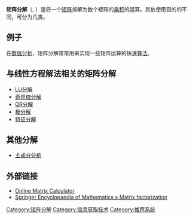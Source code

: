 {{线性代数}}
'''矩阵分解'''（'''{{lang|en|decomposition}}''', '''{{lang|en|factorization}}'''）是将一个[[矩阵|矩阵]]拆解为数个矩阵的[[矩阵乘法|乘积]]的运算。其依使用目的的不同，可分为几类。

== 例子==

在[[数值分析|数值分析]]，矩阵分解常常用来实现一些矩阵运算的快速[[算法|算法]]。

== 与线性方程解法相关的矩阵分解 ==
* [[LU分解|LU分解]]
* [[奇异值分解|奇异值分解]]
* [[QR分解|QR分解]]
* [[极分解|极分解]]
* [[特征分解|特征分解]]

== 其他分解 ==
* [[主成分分析|主成分分析]]

==外部链接==
*[https://web.archive.org/web/20081212221215/http://www.bluebit.gr/matrix-calculator/ Online Matrix Calculator]
*[http://eom.springer.de/M/m120140.htm  Springer Encyclopaedia of Mathematics » Matrix factorization] {{Wayback|url=http://eom.springer.de/M/m120140.htm |date=20100922014324 }}

{{数学小作品}}

[[Category:矩阵分解|Category:矩阵分解]]
[[Category:信息获取技术|Category:信息获取技术]]
[[Category:推荐系统|Category:推荐系统]]